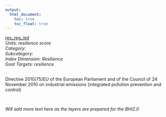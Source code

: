 ```yaml
---
output:
  html_document:
    toc: true
    toc_float: true
---
```


[res_reg_ied](https://github.com/OHI-Science/bhi/blob/master/baltic/layers/res_reg_ied_bhi2015.csv)\
*Units: resilience score*\
*Category:*\
*Subcategory:*\
*Index Dimension: Resilience*\
*Goal Targets: resilience*\
<br>

Directive 2010/75/EU of the European Parliament and of the Council of 24 November 2010 on industrial emissions (integrated pollution prevention and control)

<br>

*Will add more text here as the layers are prepared for the BHI2.0*

<br>



<br>


